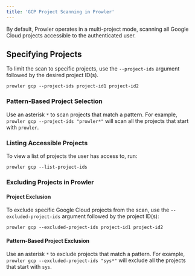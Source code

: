 ```yaml
---
title: 'GCP Project Scanning in Prowler'
---
```


By default, Prowler operates in a multi-project mode, scanning all Google Cloud projects accessible to the authenticated user.

## Specifying Projects

To limit the scan to specific projects, use the `--project-ids` argument followed by the desired project ID(s).

```console
prowler gcp --project-ids project-id1 project-id2
```

### Pattern-Based Project Selection

Use an asterisk `*` to scan projects that match a pattern. For example, `prowler gcp --project-ids "prowler*"` will scan all the projects that start with `prowler`.

### Listing Accessible Projects

To view a list of projects the user has access to, run:

```console
prowler gcp --list-project-ids
```

### Excluding Projects in Prowler

#### Project Exclusion

To exclude specific Google Cloud projects from the scan, use the `--excluded-project-ids` argument followed by the project ID(s):

```console
prowler gcp --excluded-project-ids project-id1 project-id2
```

#### Pattern-Based Project Exclusion

Use an asterisk `*` to exclude projects that match a pattern. For example, `prowler gcp --excluded-project-ids "sys*"` will exclude all the projects that start with `sys`.
